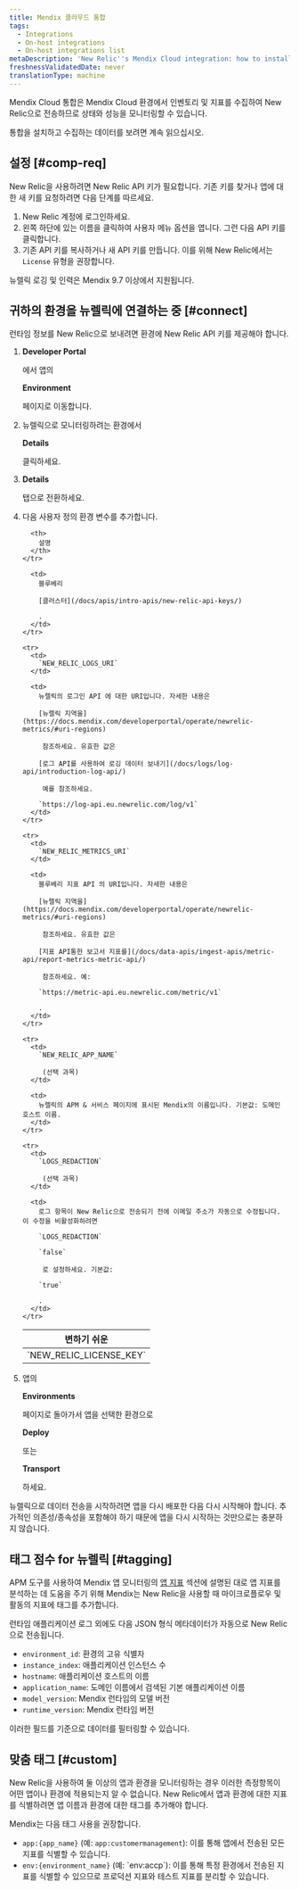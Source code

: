 ```yaml
---
title: Mendix 클라우드 통합
tags:
  - Integrations
  - On-host integrations
  - On-host integrations list
metaDescription: 'New Relic''s Mendix Cloud integration: how to install it and configure it, and what data it reports.'
freshnessValidatedDate: never
translationType: machine
---
```


Mendix Cloud 통합은 Mendix Cloud 환경에서 인벤토리 및 지표를 수집하여 New Relic으로 전송하므로 상태와 성능을 모니터링할 수 있습니다.

통합을 설치하고 수집하는 데이터를 보려면 계속 읽으십시오.

## 설정 [#comp-req]

New Relic을 사용하려면 New Relic API 키가 필요합니다. 기존 키를 찾거나 앱에 대한 새 키를 요청하려면 다음 단계를 따르세요.

1. New Relic 계정에 로그인하세요.
2. 왼쪽 하단에 있는 이름을 클릭하여 사용자 메뉴 옵션을 엽니다. 그런 다음 API 키를 클릭합니다.
3. 기존 API 키를 복사하거나 새 API 키를 만듭니다. 이를 위해 New Relic에서는 `License` 유형을 권장합니다.

<Callout variant="important">
  뉴렐릭 로깅 및 인력은 Mendix 9.7 이상에서 지원됩니다.
</Callout>

## 귀하의 환경을 뉴렐릭에 연결하는 중 [#connect]

런타임 정보를 New Relic으로 보내려면 환경에 New Relic API 키를 제공해야 합니다.

1. <DNT>**Developer Portal**</DNT>

   에서 앱의

   <DNT>**Environment**</DNT>

   페이지로 이동합니다.

2. 뉴렐릭으로 모니터링하려는 환경에서

   <DNT>**Details**</DNT>

   클릭하세요.

3. <DNT>**Details**</DNT>

   탭으로 전환하세요.

4. 다음 사용자 정의 환경 변수를 추가합니다.

   <table>
     <thead>
       <tr>
         <th>
           변하기 쉬운
         </th>

         <th>
           설명
         </th>
       </tr>
     </thead>

     <tbody>
       <tr>
         <td>
           `NEW_RELIC_LICENSE_KEY`
         </td>

         <td>
           블루베리 

           [클러스터](/docs/apis/intro-apis/new-relic-api-keys/)

           .
         </td>
       </tr>

       <tr>
         <td>
           `NEW_RELIC_LOGS_URI`
         </td>

         <td>
           뉴렐릭의 로그인 API 에 대한 URI입니다. 자세한 내용은 

           [뉴렐릭 지역을](https://docs.mendix.com/developerportal/operate/newrelic-metrics/#uri-regions)

            참조하세요. 유효한 값은 

           [로그 API를 사용하여 로깅 데이터 보내기](/docs/logs/log-api/introduction-log-api/)

            예를 참조하세요. 

           `https://log-api.eu.newrelic.com/log/v1`
         </td>
       </tr>

       <tr>
         <td>
           `NEW_RELIC_METRICS_URI`
         </td>

         <td>
           블루베리 지표 API 의 URI입니다. 자세한 내용은 

           [뉴렐릭 지역을](https://docs.mendix.com/developerportal/operate/newrelic-metrics/#uri-regions)

            참조하세요. 유효한 값은 

           [지표 API통한 보고서 지표를](/docs/data-apis/ingest-apis/metric-api/report-metrics-metric-api/)

            참조하세요. 예: 

           `https://metric-api.eu.newrelic.com/metric/v1`

           .
         </td>
       </tr>

       <tr>
         <td>
           `NEW_RELIC_APP_NAME`

            (선택 과목)
         </td>

         <td>
           뉴렐릭의 APM & 서비스 페이지에 표시된 Mendix의 이름입니다. 기본값: 도메인 호스트 이름.
         </td>
       </tr>

       <tr>
         <td>
           `LOGS_REDACTION`

            (선택 과목)
         </td>

         <td>
           로그 항목이 New Relic으로 전송되기 전에 이메일 주소가 자동으로 수정됩니다. 이 수정을 비활성화하려면 

           `LOGS_REDACTION`  

           `false`

            로 설정하세요. 기본값: 

           `true`

           .
         </td>
       </tr>
     </tbody>
   </table>

5. 앱의

   <DNT>**Environments**</DNT>

   페이지로 돌아가서 앱을 선택한 환경으로

   <DNT>**Deploy**</DNT>

   또는

   <DNT>**Transport**</DNT>

   하세요.

<Callout variant="important">
  뉴렐릭으로 데이터 전송을 시작하려면 앱을 다시 배포한 다음 다시 시작해야 합니다. 추가적인 의존성/종속성을 포함해야 하기 때문에 앱을 다시 시작하는 것만으로는 충분하지 않습니다.
</Callout>

## 태그 점수 for 뉴렐릭 [#tagging]

APM 도구를 사용하여 Mendix 앱 모니터링의 [앱 지표](https://docs.mendix.com/developerportal/operate/monitoring-with-apm/#app-metrics) 섹션에 설명된 대로 앱 지표를 분석하는 데 도움을 주기 위해 Mendix는 New Relic을 사용할 때 마이크로플로우 및 활동의 지표에 태그를 추가합니다.

런타임 애플리케이션 로그 외에도 다음 JSON 형식 메타데이터가 자동으로 New Relic으로 전송됩니다.

* `environment_id`: 환경의 고유 식별자
* `instance_index`: 애플리케이션 인스턴스 수
* `hostname`: 애플리케이션 호스트의 이름
* `application_name`: 도메인 이름에서 검색된 기본 애플리케이션 이름
* `model_version`: Mendix 런타임의 모델 버전
* `runtime_version`: Mendix 런타임 버전

이러한 필드를 기준으로 데이터를 필터링할 수 있습니다.

## 맞춤 태그 [#custom]

New Relic을 사용하여 둘 이상의 앱과 환경을 모니터링하는 경우 이러한 측정항목이 어떤 앱이나 환경에 적용되는지 알 수 없습니다. New Relic에서 앱과 환경에 대한 지표를 식별하려면 앱 이름과 환경에 대한 태그를 추가해야 합니다.

Mendix는 다음 태그 사용을 권장합니다.

* `app:{app_name}` (예: `app:customermanagement`): 이를 통해 앱에서 전송된 모든 지표를 식별할 수 있습니다.
* `env:{environment_name}` (예: \`env:accp\`): 이를 통해 특정 환경에서 전송된 지표를 식별할 수 있으므로 프로덕션 지표와 테스트 지표를 분리할 수 있습니다.